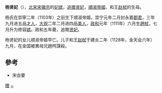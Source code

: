 '''杨贤妃'''（{{bd|12世纪|？|1115年||}}），[[北宋|北宋]][[宋徽宗|宋徽宗]]的[[妃嫔|妃嫔]]，[[追赠|追赠]][[贤妃|贤妃]]，[[順淑帝姬|順淑帝姬]]、和王[[赵栻|赵栻]]的生母。

杨氏在崇寧二年（1103年）之前生下顺淑帝姬。崇宁元年二月封永嘉[[郡君|郡君]]，三年九月进五品[[才人|才人]]，[[大观_(年号)|大观]]二年二月进四品[[美人_(位号)|美人]]，[[政和_(年号)|政和]]元年（1111年）六月生[[趙栻|趙栻]]，七月升为修容[[嫔|嫔]]。政和五年薨，追赠[[贤妃|贤妃]]。

杨贤妃的女儿顺淑帝姬早亡。儿子和王[[赵栻|赵栻]]于建炎二年（1128年，金天会六年）九月，在金国被異母兄趙㮙謀殺。

==參考==
*宋会要

[[Category:宋徽宗妃|赠]]
[[Category:杨姓|~]]